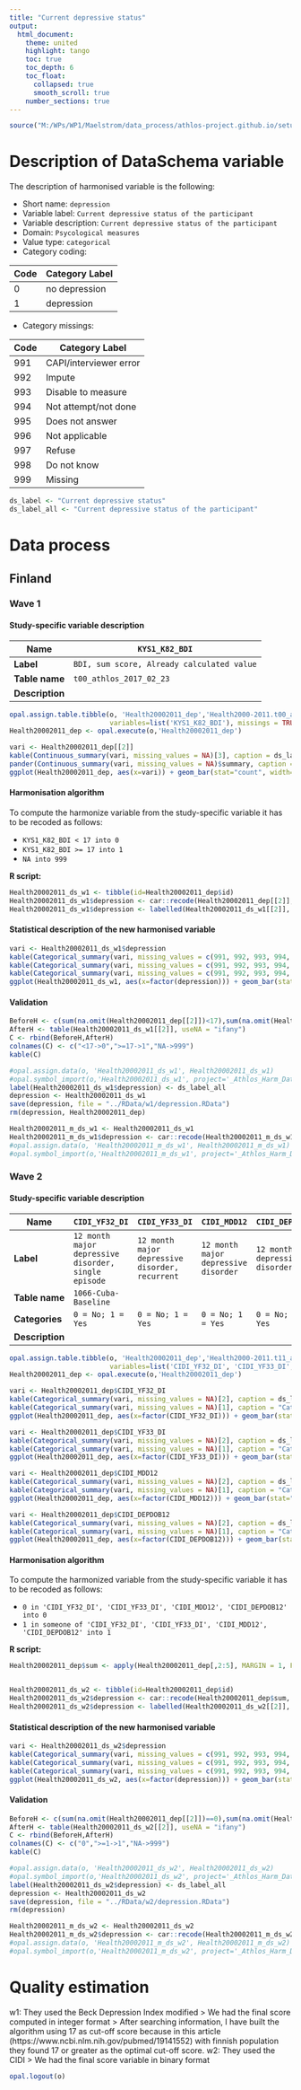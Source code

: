 ```yaml
---
title: "Current depressive status"
output: 
  html_document:
    theme: united
    highlight: tango
    toc: true
    toc_depth: 6
    toc_float:
      collapsed: true
      smooth_scroll: true
    number_sections: true
---
```


<!-- ########################################################## --> 

<!-- # Installation, loading packages -->
<!-- **R script:** -->



```r
source("M:/WPs/WP1/Maelstrom/data_process/athlos-project.github.io/setup_albert.r")
```

<!-- ########################################################## --> 

# Description of DataSchema variable

The description of harmonised variable is the following:

* Short name: `depression`
* Variable label: `Current depressive status of the participant`
* Variable description: `Current depressive status of the participant`
* Domain: `Psycological measures`
* Value type: `categorical`
* Category coding:

**Code** | **Category Label**
-------- | ------------------
0        | no depression
1        | depression

* Category missings: 

**Code** | **Category Label**
----| ------------------
991 | CAPI/interviewer error
992 | Impute
993 | Disable to measure
994 | Not attempt/not done
995 | Does not answer
996 | Not applicable
997 | Refuse
998 | Do not know
999 | Missing


```r
ds_label <- "Current depressive status"
ds_label_all <- "Current depressive status of the participant"
```

# Data process

## Finland

### Wave 1 

#### Study-specific variable description

 
| **Name** | `KYS1_K82_BDI`|
|-|-|
| **Label** | `BDI, sum score, Already calculated value`|
| **Table name** | `t00_athlos_2017_02_23` |
| **Description** |  |

```r
opal.assign.table.tibble(o, 'Health20002011_dep','Health2000-2011.t00_athlos_2017_02_23',
                         variables=list('KYS1_K82_BDI'), missings = TRUE)
Health20002011_dep <- opal.execute(o,'Health20002011_dep')
```

```r
vari <- Health20002011_dep[[2]]
kable(Continuous_summary(vari, missing_values = NA)[3], caption = ds_label) 
pander(Continuous_summary(vari, missing_values = NA)$summary, caption = "Summary")
ggplot(Health20002011_dep, aes(x=vari)) + geom_bar(stat="count", width=0.4, fill="steelblue") + xlab(ds_label) + ylab("Frequency")
```

#### Harmonisation algorithm
To compute the harmonize variable from the study-specific variable it has to be recoded as follows:

* `KYS1_K82_BDI < 17 into 0` 
* `KYS1_K82_BDI >= 17 into 1`
* `NA into 999`

**R script:**

```r
Health20002011_ds_w1 <- tibble(id=Health20002011_dep$id)
Health20002011_ds_w1$depression <- car::recode(Health20002011_dep[[2]], "lo:16=0; 17:hi=1; NA=999")
Health20002011_ds_w1$depression <- labelled(Health20002011_ds_w1[[2]], labels = c("no depression"=0, "depression"=1,  "Missing"=999, "Do not know"=998, "Refuse"=997, "Not applicable"=996, "Does not answer"=995,  "Not attempt not done"=994, "Disable to measure"=993, "Impute"=992, "CAPI interviewer error"=991))
```

#### Statistical description of the new harmonised variable
```r
vari <- Health20002011_ds_w1$depression
kable(Categorical_summary(vari, missing_values = c(991, 992, 993, 994, 995, 996, 997, 998, 999))[3], caption = ds_label) 
kable(Categorical_summary(vari, missing_values = c(991, 992, 993, 994, 995, 996, 997, 998, 999))[1], caption = "Category")
kable(Categorical_summary(vari, missing_values = c(991, 992, 993, 994, 995, 996, 997, 998, 999))[2], caption = "Type of missing")
ggplot(Health20002011_ds_w1, aes(x=factor(depression))) + geom_bar(stat="count", width=0.4, fill="steelblue") + xlab(ds_label) + ylab("Frequency")
```

#### Validation
```r
BeforeH <- c(sum(na.omit(Health20002011_dep[[2]])<17),sum(na.omit(Health20002011_dep[[2]])>=17), sum(is.na(Health20002011_dep[[2]])))
AfterH <- table(Health20002011_ds_w1[[2]], useNA = "ifany")
C <- rbind(BeforeH,AfterH)
colnames(C) <- c("<17->0",">=17->1","NA->999") 
kable(C)
```


```r
#opal.assign.data(o, 'Health20002011_ds_w1', Health20002011_ds_w1)
#opal.symbol_import(o,'Health20002011_ds_w1', project='_Athlos_Harm_Dataset')
label(Health20002011_ds_w1$depression) <- ds_label_all
depression <- Health20002011_ds_w1
save(depression, file = "../RData/w1/depression.RData")
rm(depression, Health20002011_dep)

Health20002011_m_ds_w1 <- Health20002011_ds_w1
Health20002011_m_ds_w1$depression <- car::recode(Health20002011_m_ds_w1$depression, "c(991, 992, 993, 994, 995, 996, 997,998, 999)=NA")
#opal.assign.data(o, 'Health20002011_m_ds_w1', Health20002011_m_ds_w1)
#opal.symbol_import(o,'Health20002011_m_ds_w1', project='_Athlos_Harm_Dataset')
```







### Wave 2 

#### Study-specific variable description

 

| **Name** | `CIDI_YF32_DI`| `CIDI_YF33_DI`|`CIDI_MDD12`|`CIDI_DEPDOB12`|
|-|-|-|-|-|
| **Label** | `12 month major depressive disorder, single episode`| `12 month major depressive disorder, recurrent` | `12 month major depressive disorder` | `12 month depressive disorder` |
| **Table name** | `1066-Cuba-Baseline` | | | |
| **Categories** |`0 = No; 1 = Yes`|`0 = No; 1 = Yes`|`0 = No; 1 = Yes`|`0 = No; 1 = Yes`|
| **Description** |  | | | |

```r
opal.assign.table.tibble(o, 'Health20002011_dep','Health2000-2011.t11_athlos_2017_02_27',
                         variables=list('CIDI_YF32_DI', 'CIDI_YF33_DI', 'CIDI_MDD12', 'CIDI_DEPDOB12'), missings = TRUE)
Health20002011_dep <- opal.execute(o,'Health20002011_dep')
```

```r
vari <- Health20002011_dep$CIDI_YF32_DI
kable(Categorical_summary(vari, missing_values = NA)[2], caption = ds_label) 
kable(Categorical_summary(vari, missing_values = NA)[1], caption = "Category")
ggplot(Health20002011_dep, aes(x=factor(CIDI_YF32_DI))) + geom_bar(stat="count", width=0.4, fill="steelblue") + xlab(ds_label) + ylab("Frequency")

vari <- Health20002011_dep$CIDI_YF33_DI
kable(Categorical_summary(vari, missing_values = NA)[2], caption = ds_label) 
kable(Categorical_summary(vari, missing_values = NA)[1], caption = "Category")
ggplot(Health20002011_dep, aes(x=factor(CIDI_YF33_DI))) + geom_bar(stat="count", width=0.4, fill="steelblue") + xlab(ds_label) + ylab("Frequency")

vari <- Health20002011_dep$CIDI_MDD12
kable(Categorical_summary(vari, missing_values = NA)[2], caption = ds_label) 
kable(Categorical_summary(vari, missing_values = NA)[1], caption = "Category")
ggplot(Health20002011_dep, aes(x=factor(CIDI_MDD12))) + geom_bar(stat="count", width=0.4, fill="steelblue") + xlab(ds_label) + ylab("Frequency")

vari <- Health20002011_dep$CIDI_DEPDOB12
kable(Categorical_summary(vari, missing_values = NA)[2], caption = ds_label) 
kable(Categorical_summary(vari, missing_values = NA)[1], caption = "Category")
ggplot(Health20002011_dep, aes(x=factor(CIDI_DEPDOB12))) + geom_bar(stat="count", width=0.4, fill="steelblue") + xlab(ds_label) + ylab("Frequency")
```

#### Harmonisation algorithm
To compute the harmonized variable from the study-specific variable it has to be recoded as follows:

* `0 in 'CIDI_YF32_DI', 'CIDI_YF33_DI', 'CIDI_MDD12', 'CIDI_DEPDOB12' into 0`
* `1 in someone of 'CIDI_YF32_DI', 'CIDI_YF33_DI', 'CIDI_MDD12', 'CIDI_DEPDOB12' into 1`

**R script:**

```r
Health20002011_dep$sum <- apply(Health20002011_dep[,2:5], MARGIN = 1, FUN = sum)


Health20002011_ds_w2 <- tibble(id=Health20002011_dep$id)
Health20002011_ds_w2$depression <- car::recode(Health20002011_dep$sum, "1:4=1; NA=999")
Health20002011_ds_w2$depression <- labelled(Health20002011_ds_w2[[2]], labels = c("no depression"=0, "depression"=1,  "Missing"=999, "Do not know"=998, "Refuse"=997, "Not applicable"=996, "Does not answer"=995,  "Not attempt not done"=994, "Disable to measure"=993, "Impute"=992, "CAPI interviewer error"=991))
```

#### Statistical description of the new harmonised variable
```r
vari <- Health20002011_ds_w2$depression
kable(Categorical_summary(vari, missing_values = c(991, 992, 993, 994, 995, 996, 997, 998, 999))[3], caption = ds_label) 
kable(Categorical_summary(vari, missing_values = c(991, 992, 993, 994, 995, 996, 997, 998, 999))[1], caption = "Category")
kable(Categorical_summary(vari, missing_values = c(991, 992, 993, 994, 995, 996, 997, 998, 999))[2], caption = "Type of missing")
ggplot(Health20002011_ds_w2, aes(x=factor(depression))) + geom_bar(stat="count", width=0.4, fill="steelblue") + xlab(ds_label) + ylab("Frequency")
```

#### Validation
```r
BeforeH <- c(sum(na.omit(Health20002011_dep[[2]])==0),sum(na.omit(Health20002011_dep[[2]])>=1), sum(is.na(Health20002011_dep[[2]])))
AfterH <- table(Health20002011_ds_w2[[2]], useNA = "ifany")
C <- rbind(BeforeH,AfterH)
colnames(C) <- c("0",">=1->1","NA->999") 
kable(C)
```


```r
#opal.assign.data(o, 'Health20002011_ds_w2', Health20002011_ds_w2)
#opal.symbol_import(o,'Health20002011_ds_w2', project='_Athlos_Harm_Dataset')
label(Health20002011_ds_w2$depression) <- ds_label_all
depression <- Health20002011_ds_w2
save(depression, file = "../RData/w2/depression.RData")
rm(depression)

Health20002011_m_ds_w2 <- Health20002011_ds_w2
Health20002011_m_ds_w2$depression <- car::recode(Health20002011_m_ds_w2$depression, "c(991, 992, 993, 994, 995, 996, 997,998, 999)=NA")
#opal.assign.data(o, 'Health20002011_m_ds_w2', Health20002011_m_ds_w2)
#opal.symbol_import(o,'Health20002011_m_ds_w2', project='_Athlos_Harm_Dataset')
```

# Quality estimation

w1: They used the Beck Depression Index modified > We had the final score computed in integer format > After searching information, I have built the algorithm using 17 as cut-off score because in this article (https://www.ncbi.nlm.nih.gov/pubmed/19141552) with finnish population they found 17 or greater as the optimal cut-off score. 
w2: They used the CIDI > We had the final score variable in binary format


```r
opal.logout(o)
```
